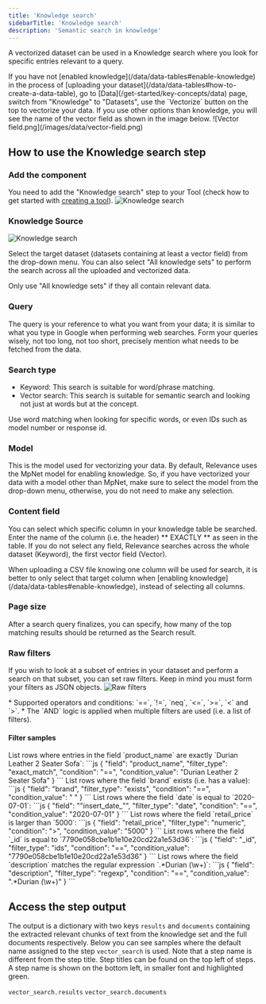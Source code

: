 ```yaml
---
title: 'Knowledge search'
sidebarTitle: 'Knowledge search'
description: 'Semantic search in knowledge'
---
```


A vectorized dataset can be used in a Knowledge search where you look for specific entries relevant to a query.

<Tip>
If you have not [enabled knowledge](/data/data-tables#enable-knowledge) in the process of 
[uploading your dataset](/data/data-tables#how-to-create-a-data-table), go to [Data](/get-started/key-concepts/data) 
page, switch from "Knowledge" to "Datasets", use the `Vectorize` button on the top to vectorize your data.
If you use other options than knowledge, you will see the name of the vector field as shown in the image
below.
![Vector field.png](/images/data/vector-field.png)
</Tip>

## How to use the Knowledge search step
### Add the component
You need to add the "Knowledge search" step to your Tool (check how to get started with 
[creating a tool](/build-custom-tools/tool-steps/getting_started)).
![Knowledge search](/images/build-custom-tools/tool-step/knowledge-search-get-started.png)

### Knowledge Source
![Knowledge search](/images/build-custom-tools/tool-step/knowledge-search-fields.png)

Select the target dataset (datasets containing at least a vector field) from the drop-down menu.
You can also select "All knowledge sets" to perform the search across all the uploaded and vectorized data.

<Tip>
Only use "All knowledge sets" if they all contain relevant data.
</Tip>

### Query
The query is your reference to what you want from your data; it is similar to what you type in Google when performing
web searches.
Form your queries wisely, not too long, not too short, precisely mention what needs to be fetched from the data.

### Search type
* Keyword: This search is suitable for word/phrase matching.
* Vector search: This search is suitable for semantic search and looking not just at words but at the concept.

<Tip>
Use word matching when looking for specific words, or even IDs such as model number or response id.
</Tip>

### Model
This is the model used for vectorizing your data. By default, Relevance uses the MpNet model for enabling knowledge.
So, if you have vectorized your data with a model other than MpNet, make sure to select the model from the drop-down
menu, otherwise, you do not need to make any selection.


### Content field
You can select which specific column in your knowledge table be searched. Enter the name of the column (i.e. the header)
** EXACTLY ** as seen in the table.
If you do not select any field, Relevance searches across the whole dataset (Keyword), the first vector field (Vector).

<Tip>
When uploading a CSV file knowing one column will be used for search, it is better to only select that target column when
[enabling knowledge](/data/data-tables#enable-knowledge), instead of selecting all columns.
</Tip>

### Page size
After a search query finalizes, you can specify, how many of the top matching results should be returned as the Search
result.

### Raw filters
If you wish to look at a subset of entries in your dataset and perform a search on that subset, you can set raw filters.
Keep in mind you must form your filters as JSON objects.
![Raw filters](/images/build-custom-tools/tool-step/knowledge-search-filters.png)

<Tip>
* Supported operators and conditions: `==`, `!=`, `neq`, `<=`, `>=`, `<` and `>`.
* The `AND` logic is applied when multiple filters are used (i.e. a list of filters).
</Tip>

#### Filter samples
<Tabs>
    <Tab title="exact_match">
    List rows where entries in the field `product_name` are exactly `Durian Leather 2 Seater Sofa`:
    ```js
        {
            "field": "product_name",
            "filter_type": "exact_match",
            "condition": "==",
            "condition_value": "Durian Leather 2 Seater Sofa"
        }
    ```
    </Tab>
    <Tab title="exists">
    List rows where the field `brand` exists (i.e. has a value):
    ```js
        {
            "field": "brand",
            "filter_type": "exists",
            "condition": "==",
            "condition_value": " "
        }
    ```
    </Tab>
    <Tab title="date">
    List rows where the field `date` is equal to `2020-07-01`:
    ```js
        {
            "field": ""insert_date_"",
            "filter_type": "date",
            "condition": "==",
            "condition_value": "2020-07-01"
        }
    ```
    </Tab>
    <Tab title="numeric">
    List rows where the field `retail_price` is larger than `5000`:
    ```js
        {
            "field": "retail_price",
            "filter_type": "numeric",
            "condition": ">",
            "condition_value": "5000"
        }
    ```
    </Tab>
    <Tab title="ids">
    List rows where the field `_id` is equal to `7790e058cbe1b1e10e20cd22a1e53d36`:
    ```js
        {
            "field": "_id",
            "filter_type": "ids",
            "condition": "==",
            "condition_value": "7790e058cbe1b1e10e20cd22a1e53d36"
        }
    ```
    </Tab>
    <Tab title="regexp">
    List rows where the field `description` matches the regular expression `.*Durian (\w+)`:
    ```js
        {
            "field": "description",
            "filter_type": "regexp",
            "condition": "==",
            "condition_value": ".*Durian (\w+)"
        }
    ```
    </Tab>
</Tabs>

<Snippet file="components/tools/step-general.mdx" />

## Access the step output
The output is a dictionary with two keys `results` and `documents` containing the extracted relevant chunks of text from the knowledge set
and the full documents respectively.
Below you can see samples where the default name assigned to the step `vector_search` is used.
Note that a step name is different from the step title. Step titles can be found on the top left
of steps. A step name is shown on the bottom left, in smaller font and highlighted green.

`vector_search.results`
`vector_search.documents`